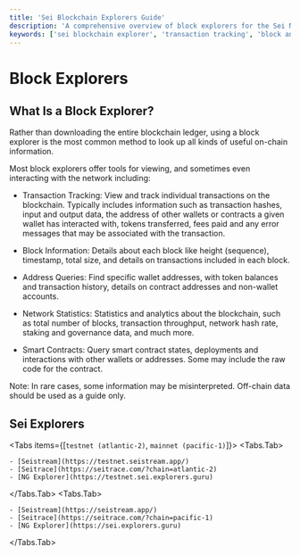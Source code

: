 ```yaml
---
title: 'Sei Blockchain Explorers Guide'
description: 'A comprehensive overview of block explorers for the Sei Network across different environments. Access tools for tracking transactions, analyzing addresses, and monitoring network activity.'
keywords: ['sei blockchain explorer', 'transaction tracking', 'block analysis', 'blockchain monitoring', 'network statistics']
---
```



# Block Explorers

## **What Is a Block Explorer?**

Rather than downloading the entire blockchain ledger, using a block explorer is
the most common method to look up all kinds of useful on-chain information.

Most block explorers offer tools for viewing, and sometimes even interacting
with the network including:

- Transaction Tracking: View and track individual transactions on the
  blockchain. Typically includes information such as transaction hashes, input
  and output data, the address of other wallets or contracts a given wallet has
  interacted with, tokens transferred, fees paid and any error messages that may
  be associated with the transaction.

- Block Information: Details about each block like height (sequence), timestamp,
  total size, and details on transactions included in each block.

- Address Queries: Find specific wallet addresses, with token balances and
  transaction history, details on contract addresses and non-wallet accounts.

- Network Statistics: Statistics and analytics about the blockchain, such as
  total number of blocks, transaction throughput, network hash rate, staking and
  governance data, and much more.

- Smart Contracts: Query smart contract states, deployments and interactions
  with other wallets or addresses. Some may include the raw code for the
  contract.

<Callout type="info" emoji="📘">
  Note: In rare cases, some information may be misinterpreted. Off-chain data should be used as a guide only.
</Callout>

## Sei Explorers

<Tabs items={[`testnet (atlantic-2)`, `mainnet (pacific-1)`]}>
  <Tabs.Tab>

    - [Seistream](https://testnet.seistream.app/)
    - [Seitrace](https://seitrace.com/?chain=atlantic-2)
    - [NG Explorer](https://testnet.sei.explorers.guru)

  </Tabs.Tab>
  <Tabs.Tab>

    - [Seistream](https://seistream.app/)
    - [Seitrace](https://seitrace.com/?chain=pacific-1)
    - [NG Explorer](https://sei.explorers.guru)

  </Tabs.Tab>
</Tabs>
